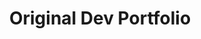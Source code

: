 ---
title: "Original Dev Portfolio"
date:
image: ./project-images/email-project.png
tools: ['Typescript', 'HTML', 'CSS']
positives:
- "positive one"
- "positive two"
negatives:
- "negative one"
- "negative two"
description: ""
notes:
- "note one"
- "note two"
repoUrl: "https://a-single-crouton.github.io"
demoUrl: "./project-sites/original-dev-portfolio/index.html"
---